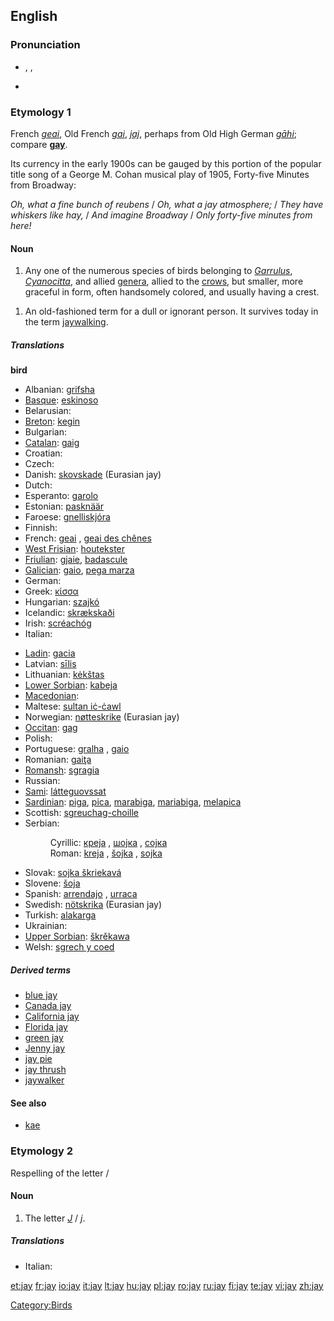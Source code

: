 {{webster}}<br><br>
{{see|Jay}}
==English==
{{wikipedia}}

===Pronunciation===
*{{enPR|jā}}, {{IPA|/dʒeɪ/}}, {{SAMPA|/dZeI/}}
*{{rhymes|eɪ}}

===Etymology 1===
French ''[[geai]]'', Old French ''[[gai]]'', ''[[jaj]]'', perhaps from Old High German ''[[gāhi]]''; compare '''[[gay]]'''.

Its currency in the early 1900s can be gauged by this portion of the popular title song of a George M. Cohan musical play of 1905, Forty-five Minutes from Broadway:

''Oh, what a fine bunch of reubens'' /
''Oh, what a jay atmosphere;'' /
''They have whiskers like hay,'' /
''And imagine Broadway'' /
''Only forty-five minutes from here!''

====Noun====
{{en-noun}}

# Any one of the numerous species of birds belonging to ''[[Garrulus]]'', ''[[Cyanocitta]]'', and allied [[genus|genera]], allied to the [[crow]]s, but smaller, more graceful in form, often handsomely colored, and usually having a crest.
<!--encyclopedic
#:'''Note:''' The European jay (''[[Garrulus glandarius]]'') is a large and handsomely colored species, having the body pale reddish brown, lighter beneath; tail and wing quills blackish; the primary coverts barred with bright blue and black; throat, tail coverts, and a large spot on the wings, white. Called also [[jay pie]], [[Jenny jay]], and [[kæ]]. The common blue jay (''[[Cyanocitta cristata]]''.), and the related species, are brilliantly colored, and have a large erectile crest. The [[California jay]] (''[[Aphelocoma californica]]''), the ''[[Florida jay]]'' (Aphelcoma floridana), and the [[green jay]] (''[[Xanthoura luxuosa]]''), of Texas and Mexico, are large, handsome, crested species. The [[Canada jay]] (''[[Perisoreus canadensis]]''), and several allied species, are much plainer and have no crest. See [[blue jay]], and [[whisky jack]].
-->
# An old-fashioned term for a dull or ignorant person. It survives today in the term [[jaywalking]].

=====Translations=====
<!--DefA-->'''bird'''
{{top}}
* Albanian: [[grifsha]]
* [[Basque]]: [[eskinoso]]
* Belarusian: {{t-|be|сойка|sc=Cyrl|xs=Belarusian}}
* [[Breton]]: [[kegin]]
* Bulgarian: {{t-|bg|сойка|tr=sojka|sc=Cyrl}}
* [[Catalan]]: [[gaig]]
* Croatian: {{t-|hr|šojka}}
* Czech: {{t-|cs|sojka|f}}
* Danish: [[skovskade]] (Eurasian jay)
* Dutch: {{t-|nl|Vlaamse gaai|m}}
* Esperanto: [[garolo]]
* Estonian: [[pasknäär]]
* Faroese: [[gnelliskjóra]]
* Finnish: {{t+|fi|närhi}}
* French: [[geai]] {{m}}, [[geai des chênes]] {{m}}
* [[West Frisian]]: [[houtekster]]
* [[Friulian]]: [[gjaie]], [[badascule]]
* [[Galician]]: [[gaio]], [[pega marza]]
* German: {{t+|de|Eichelhäher|m}}
* Greek: [[κίσσα]] {{f}}
* Hungarian: [[szajkó]]
* Icelandic: [[skrækskaði]]
* Irish: [[scréachóg]]
* Italian: {{t+|it|ghiandaia|f}}
{{mid}}
* [[Ladin]]: [[gacia]]<!--Note: do not put the scientific name here for the Latin: *Latin: [[Garrulus glandarius]] '' ''-->
* Latvian: [[sīlis]]
* Lithuanian: [[kėkštas]]
* [[Lower Sorbian]]: [[kabeja]]
* [[Macedonian]]: {{t-|mk|сојка|f|tr=sojka|sc=Cyrl|xs=Macedonian}}
* Maltese: [[sultan iċ-ċawl]]
* Norwegian: [[nøtteskrike]] (Eurasian jay)
* [[Occitan]]: [[gag]]
* Polish: {{t-|pl|sójka|f}}
* Portuguese: [[gralha]] {{f}}, [[gaio]] {{m}}
* Romanian: [[gaiţa]] {{f}}
* [[Romansh]]: [[sgragia]] {{f}}
* Russian: {{t+|ru|сойка|f|tr=sójka|sc=Cyrl}}
* [[Sami]]: [[látteguovssat]]
* [[Sardinian]]: [[piga]], [[pica]], [[marabiga]], [[mariabiga]], [[melapica]]
* Scottish: [[sgreuchag-choille]]
* Serbian: 
*:Cyrillic: [[креjа]] {{f}}, [[шојка]] {{f}}, [[сoјка]] {{f}}
*:Roman: [[kreja]] {{f}}, [[šojka]] {{f}}, [[sojka]] {{f}}
* Slovak: [[sojka škriekavá]]
* Slovene: [[šoja]]
* Spanish: [[arrendajo]] {{m}}, [[urraca]] {{f}}
* Swedish: [[nötskrika]] (Eurasian jay)
* Turkish: [[alakarga]]
* Ukrainian: {{t-|uk|сойка|tr=sojka|sc=Cyrl|xs=Ukrainian}}
* [[Upper Sorbian]]: [[škrěkawa]]
* Welsh: [[sgrech y coed]]
{{bottom}}

=====Derived terms=====
*[[blue jay]]
*[[Canada jay]]
*[[California jay]]
*[[Florida jay]]
*[[green jay]]
*[[Jenny jay]]
*[[jay pie]]
*[[jay thrush]]<!--(Zoölogy): any one several species of Asiatic singing birds, of the genera ''[[Garrulax]]'', ''[[Grammatoptila]]'', and related genera of the family [[Crateropodidae]]; as; the [[white-throated jay thrush]] (''[[Grammatoptila albogularis]]''), of India.-->
*[[jaywalker]]<!--whence "jaywalk" and "jaywalking"; do not list these words here-->

====See also====
*[[kae]]

===Etymology 2===
Respelling of the letter {{term|J}} / {{term|j}}

====Noun====
{{en-noun}}

#The letter ''[[J]]'' / ''[[j]]''.

=====Translations=====
{{trans-top|letter ''J'' / ''j''}}
*Italian: {{t|it|i lunga}} {{f}} {{inv}}
{{trans-mid}}
{{trans-bottom}}

[[Category:Birds]]

[[et:jay]]
[[fr:jay]]
[[io:jay]]
[[it:jay]]
[[lt:jay]]
[[hu:jay]]
[[pl:jay]]
[[ro:jay]]
[[ru:jay]]
[[fi:jay]]
[[te:jay]]
[[vi:jay]]
[[zh:jay]]